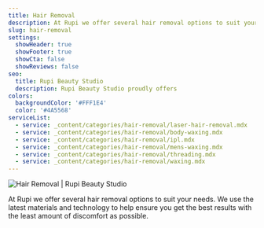 ```yaml
---
title: Hair Removal
description: At Rupi we offer several hair removal options to suit your needs.
slug: hair-removal
settings:
  showHeader: true
  showFooter: true
  showCta: false
  showReviews: false
seo:
  title: Rupi Beauty Studio
  description: Rupi Beauty Studio proudly offers
colors:
  backgroundColor: '#FFF1E4'
  color: '#4A5568'
serviceList:
  - service: _content/categories/hair-removal/laser-hair-removal.mdx
  - service: _content/categories/hair-removal/body-waxing.mdx
  - service: _content/categories/hair-removal/ipl.mdx
  - service: _content/categories/hair-removal/mens-waxing.mdx
  - service: _content/categories/hair-removal/threading.mdx
  - service: _content/categories/hair-removal/waxing.mdx
---
```


![Hair Removal | Rupi Beauty Studio](/uploads/services/laser-hair-removal.webp "Hair Removal | Rupi Beauty Studio")

At Rupi we offer several hair removal options to suit your needs. We use the latest materials and technology to help ensure you get the best results with the least amount of discomfort as possible.
